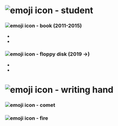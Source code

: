 

<div>

<div>

# <div className={styles.emojiContainer}><FormattedMessage id="study" /> <Image src='/emojis/student.svg' alt='emoji icon - student' width={36} height={36}/></div>

<div>

### <div className={styles.emojiContainer}><Image src='/emojis/book.svg' alt='emoji icon - book' width={24} height={24}/> <FormattedMessage id="unihelsinki" /> (2011-2015)</div>

- <FormattedMessage id="russianStudies" />
- <FormattedMessage id="unihelGraduated" />

<HelsinkiProgress />

</div>

<div>

### <div className={styles.emojiContainer}><Image src='/emojis/floppy.svg' alt='emoji icon - floppy disk' width={24} height={24}/> <FormattedMessage id="lab" /> (2019 →)</div>

- <FormattedMessage id="computerScience" />
- <FormattedMessage id="labStudies" />

<LabProgress />

</div>

</div>

<div>

# <div className={styles.emojiContainer}><FormattedMessage id="coursesAndCertificates" /> <Image src='/emojis/writing.svg' alt='emoji icon - writing hand' width={36} height={36}/></div>

### <div className={styles.emojiContainer}><Image src='/emojis/comet.svg' alt='emoji icon - comet' width={24} height={24}/> <FormattedMessage id="courses" /></div>

### <div className={styles.emojiContainer}><Image src='/emojis/fire.svg' alt='emoji icon - fire' width={24} height={24}/> <FormattedMessage id="certificates" /></div>

</div>

</div>
